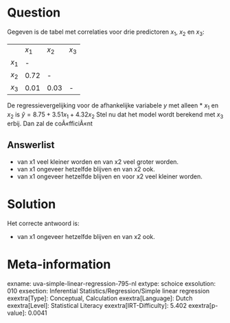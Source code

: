Question
========

Gegeven is de tabel met correlaties voor drie predictoren *x*~1~, *x*~2~
en *x*~3~:

  -------- -------- -------- --------
           *x*~1~   *x*~2~   *x*~3~
  *x*~1~   \-                 
  *x*~2~   0.72     \-        
  *x*~3~   0.01     0.03     \-
  -------- -------- -------- --------

De regressievergelijking voor de afhankelijke variabele *y* met alleen
* *x*~1~ en *x*~2~ is $\hat{y} = 8.75 + 3.51x_{1} + 4.32x_{2}$
Stel nu dat het model wordt berekend met *x*~3~ erbij. Dan zal de
coÃ«fficiÃ«nt


Answerlist
----------

* van x1 veel kleiner worden en van x2 veel groter worden.
* van x1 ongeveer hetzelfde blijven en van x2 ook.
* van x1 ongeveer hetzelfde blijven en voor x2 veel kleiner worden.

Solution
========

Het correcte antwoord is: 

* van x1 ongeveer hetzelfde blijven en van x2 ook.

Meta-information
================
exname: uva-simple-linear-regression-795-nl
extype: schoice
exsolution: 010
exsection: Inferential Statistics/Regression/Simple linear regression
exextra[Type]: Conceptual, Calculation
exextra[Language]: Dutch
exextra[Level]: Statistical Literacy
exextra[IRT-Difficulty]: 5.402
exextra[p-value]: 0.0041
